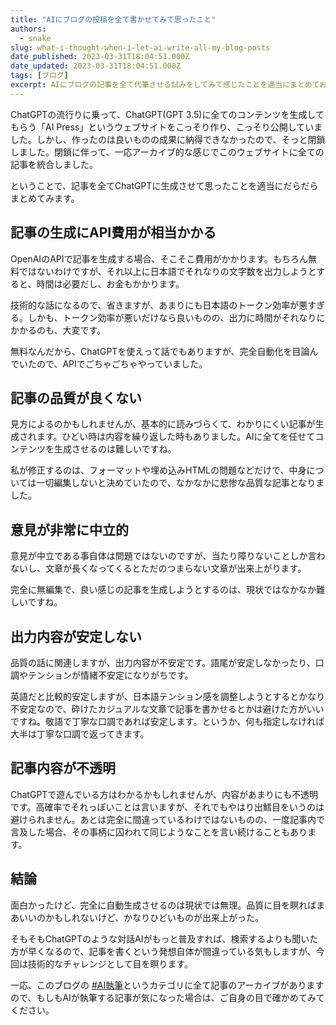 ```yaml
---
title: "AIにブログの投稿を全て書かせてみて思ったこと"
authors:
  - snake
slug: what-i-thought-when-i-let-ai-write-all-my-blog-posts
date_published: 2023-03-31T18:04:51.000Z
date_updated: 2023-03-31T18:04:51.000Z
tags: [ブログ]
excerpt: AIにブログの記事を全て代筆させる試みをしてみて感じたことを適当にまとめておきました。
---
```


ChatGPTの流行りに乗って、ChatGPT(GPT 3.5)に全てのコンテンツを生成してもらう「AI Press」というウェブサイトをこっそり作り、こっそり公開していました。しかし、作ったのは良いものの成果に納得できなかったので、そっと閉鎖しました。閉鎖に伴って、一応アーカイブ的な感じでこのウェブサイトに全ての記事を統合しました。

ということで、記事を全てChatGPTに生成させて思ったことを適当にだらだらまとめてみます。

## 記事の生成にAPI費用が相当かかる

OpenAIのAPIで記事を生成する場合、そこそこ費用がかかります。もちろん無料ではないわけですが、それ以上に日本語でそれなりの文字数を出力しようとすると、時間は必要だし、お金もかかります。

技術的な話になるので、省きますが、あまりにも日本語のトークン効率が悪すぎる。しかも、トークン効率が悪いだけなら良いものの、出力に時間がそれなりにかかるのも、大変です。

無料なんだから、ChatGPTを使えって話でもありますが、完全自動化を目論んでいたので、APIでごちゃごちゃやっていました。

## 記事の品質が良くない

 見方によるのかもしれませんが、基本的に読みづらくて、わかりにくい記事が生成されます。ひどい時は内容を繰り返した時もありました。AIに全てを任せてコンテンツを生成させるのは難しいですね。

私が修正するのは、フォーマットや埋め込みHTMLの問題などだけで、中身については一切編集しないと決めていたので、なかなかに悲惨な品質な記事となりました。

## 意見が非常に中立的

意見が中立である事自体は問題ではないのですが、当たり障りないことしか言わないし、文章が長くなってくるとただのつまらない文章が出来上がります。

完全に無編集で、良い感じの記事を生成しようとするのは、現状ではなかなか難しいですね。

## 出力内容が安定しない

品質の話に関連しますが、出力内容が不安定です。語尾が安定しなかったり、口調やテンションが情緒不安定になりがちです。

英語だと比較的安定しますが、日本語テンション感を調整しようとするとかなり不安定なので、砕けたカジュアルな文章で記事を書かせるとかは避けた方がいいですね。敬語で丁寧な口調であれば安定します。というか、何も指定しなければ大半は丁寧な口調で返ってきます。

## 記事内容が不透明

ChatGPTで遊んでいる方はわかるかもしれませんが、内容があまりにも不透明です。高確率でそれっぽいことは言いますが、それでもやはり出鱈目をいうのは避けられません。あとは完全に間違っているわけではないものの、一度記事内で言及した場合、その事柄に囚われて同じようなことを言い続けることもあります。

## 結論

面白かったけど、完全に自動生成させるのは現状では無理。品質に目を瞑ればまあいいのかもしれないけど、かなりひどいものが出来上がった。

そもそもChatGPTのような対話AIがもっと普及すれば、検索するよりも聞いた方が早くなるので、記事を書くという発想自体が間違っている気もしますが、今回は技術的なチャレンジとして目を瞑ります。

一応、このブログの [#AI執筆](/tags/ai執筆/)というカテゴリに全て記事のアーカイブがありますので、もしもAIが執筆する記事が気になった場合は、ご自身の目で確かめてみてください。

